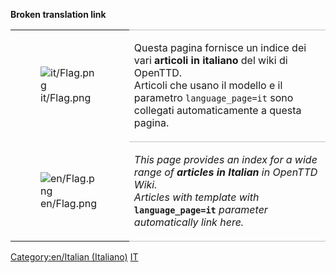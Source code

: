 '''Broken translation link'''{{en/-}}
{| 
|- valign="top"
| [[File:it/Flag.png]]
| style="border-top:1px solid silver; border-bottom:1px solid silver;" |Questa pagina fornisce un indice dei vari '''articoli in italiano''' del wiki di OpenTTD.<br/>Articoli che usano il modello {{en/S|Other_languages}} e il parametro <code><nowiki>language_page=it</nowiki></code> sono collegati automaticamente a questa pagina.
|- valign="top"
| [[File:en/Flag.png]]
| style="border-bottom:1px solid silver;" |''This page provides an index for a wide range of '''articles in Italian''' in OpenTTD Wiki.<br/>Articles with {{en/S|Other_languages}} template with'' '''<code><nowiki>language_page=it</nowiki></code>''' ''parameter automatically link here.''
|}


[[Category:en/Italian (Italiano)]][[Category:en/Articles in other languages|IT]]